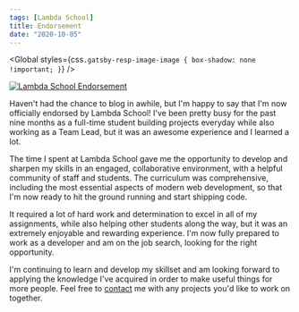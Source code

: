 ```yaml
---
tags: [Lambda School]
title: Endorsement
date: "2020-10-05"
---
```



<Global
  styles={css`
    .gatsby-resp-image-image {
      box-shadow: none !important;
    }
  `}
/>

[![Lambda School
  Endorsement](./lambda-badge-full-stack-web.png)](https://www.youracclaim.com/badges/5f0c8282-47a0-4e22-92d8-fc4435a74259)

Haven't had the chance to blog in awhile, but I'm happy to say that I'm now officially endorsed by Lambda School! I've been pretty busy for the past nine months as a full-time student building projects everyday while also working as a Team Lead, but it was an awesome experience and I learned a lot.

The time I spent at Lambda School gave me the opportunity to develop and sharpen my skills in an engaged, collaborative environment, with a helpful community of staff and students. The curriculum was comprehensive, including the most essential aspects of modern web development, so that I'm now ready to hit the ground running and start shipping code.

It required a lot of hard work and determination to excel in all of my assignments, while also helping other students along the way, but it was an extremely enjoyable and rewarding experience. I'm now fully prepared to work as a developer and am on the job search, looking for the right opportunity.

I'm continuing to learn and develop my skillset and am looking forward to applying the knowledge I've acquired in order to make useful things for more people. Feel free to [contact](/contact) me with any projects you'd like to work on together.
